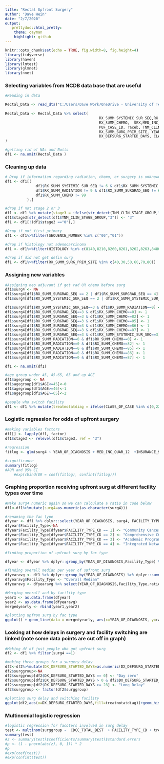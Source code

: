 ```yaml
---
title: "Rectal Upfront Surgery"
author: "Dave Hein"
date: "2/7/2020"
output:
   prettydoc::html_pretty:
    theme: cayman
    highlight: github
---
```




```r
knitr::opts_chunk$set(echo = TRUE, fig.width=8, fig.height=4)
library(tidyverse)
library(haven)
library(lmtest)
library(glmnet)
library(nnet)
```


### Selecting variables from NCDB data base that are useful
```r
#Reading in data

Rectal_Data <- read_dta("C:/Users/Dave Work/OneDrive - University of Texas Southwestern/UpFrontSurgery/020320 Surg Alone Rectal.dta")
 
Rectal_Data <- Rectal_Data %>% select(
                                           RX_SUMM_SYSTEMIC_SUR_SEQ,RX_SUMM_RADIATION, RX_SUMM_SURGRAD_SEQ,
                                           RX_SUMM_CHEMO,  SEX,MED_INC_QUAR_12, AGE,
                                           PUF_CASE_ID, raceb, TNM_CLIN_STAGE_GROUP,TNM_PATH_STAGE_GROUP,SEQUENCE_NUMBER, HISTOLOGY, 
                                           RX_SUMM_SURG_PRIM_SITE, YEAR_OF_DIAGNOSIS, FACILITY_TYPE_CD, INSURANCE_STATUS, CDCC_TOTAL_BEST, 
                                           DX_DEFSURG_STARTED_DAYS, CLASS_OF_CASE
)

#getting rid of NAs and Nulls
df1 <- na.omit(Rectal_Data )
```


### Cleaning up data
```r
# Drop if information regarding radiation, chemo, or surgery is unknown, missing, or if radiation was ineroperative
df1 <- df1[(
              df1$RX_SUMM_SYSTEMIC_SUR_SEQ != 6 & df1$RX_SUMM_SYSTEMIC_SUR_SEQ != 7 & df1$RX_SUMM_SYSTEMIC_SUR_SEQ != 9 &
              df1$RX_SUMM_RADIATION != 9 & df1$RX_SUMM_SURGRAD_SEQ != 6 & df1$RX_SUMM_SURGRAD_SEQ != 9 & df1$RX_SUMM_CHEMO != 88 &
              df1$RX_SUMM_CHEMO != 99
          ),]

#drop if not stage 2 or 3 
df1 <- df1 %>% mutate(stage3 = ifelse(str_detect(TNM_CLIN_STAGE_GROUP,"2"),"2","0")) 
df1$stage3[str_detect(df1$TNM_CLIN_STAGE_GROUP,"3")] <- "3"
df1 <- df1[!(df1$stage3 =="0"),]

#Drop if not first primary 
df1 <- df1%>%filter(SEQUENCE_NUMBER %in% c("00","01"))

#drop if histology not adenocarcinoma 
df1 <- df1%>%filter(HISTOLOGY %in% c(8140,8210,8260,8261,8262,8263,8480,8481))

#drop if did not get defin surg 
df1 <- df1%>%filter(RX_SUMM_SURG_PRIM_SITE %in% c(40,30,50,60,70,80))

```


### Assigning new variables 
```r
#Assigning neo adjuvant if got rad OR chemo before surg
df1$surg4 <- NA
df1$surg4[df1$RX_SUMM_SURGRAD_SEQ == 2 | df1$RX_SUMM_SURGRAD_SEQ == 4] <- 0
df1$surg4[df1$RX_SUMM_SYSTEMIC_SUR_SEQ == 2 | df1$RX_SUMM_SYSTEMIC_SUR_SEQ == 4] <- 0

df1$surg4[df1$RX_SUMM_SYSTEMIC_SUR_SEQ==3 & df1$RX_SUMM_RADIATION==0] <- 1
df1$surg4[df1$RX_SUMM_SURGRAD_SEQ==3 & df1$RX_SUMM_CHEMO==0] <- 1
df1$surg4[df1$RX_SUMM_SURGRAD_SEQ==3 & df1$RX_SUMM_CHEMO==82] <- 1
df1$surg4[df1$RX_SUMM_SURGRAD_SEQ==3 & df1$RX_SUMM_CHEMO==85] <- 1
df1$surg4[df1$RX_SUMM_SURGRAD_SEQ==3 & df1$RX_SUMM_CHEMO==86] <- 1
df1$surg4[df1$RX_SUMM_SURGRAD_SEQ==3 & df1$RX_SUMM_CHEMO==87] <- 1
df1$surg4[df1$RX_SUMM_SURGRAD_SEQ==3 & df1$RX_SUMM_SYSTEMIC_SUR_SEQ==3] <- 1
df1$surg4[df1$RX_SUMM_RADIATION==0 & df1$RX_SUMM_CHEMO==0] <- 1
df1$surg4[df1$RX_SUMM_RADIATION==0 & df1$RX_SUMM_CHEMO==82] <- 1
df1$surg4[df1$RX_SUMM_RADIATION==0 & df1$RX_SUMM_CHEMO==85] <- 1
df1$surg4[df1$RX_SUMM_RADIATION==0 & df1$RX_SUMM_CHEMO==86] <- 1
df1$surg4[df1$RX_SUMM_RADIATION==0 & df1$RX_SUMM_CHEMO==87] <- 1

df1 <- na.omit(df1)

#age group under 45, 45-65, 65 and up AGE
df1$agegroup <- NA
df1$agegroup[df1$AGE<=45]<-0
df1$agegroup[df1$AGE>=46]<-1
df1$agegroup[df1$AGE>=65]<-2

#people who switch facility
df1 <- df1 %>% mutate(treatnotatdiag = ifelse(CLASS_OF_CASE %in% c(0,22,20,21),"Switched","Stayed"))

```


### Logistic regression for odds of upfront surgery
```r
#making variables factors
df1[] <- lapply(df1, factor)
df1$stage3 <- relevel(df1$stage3, ref = "3")
   
#regression
fitlog <- glm(surg4 ~ YEAR_OF_DIAGNOSIS + MED_INC_QUAR_12  +INSURANCE_STATUS + raceb + CDCC_TOTAL_BEST + SEX + agegroup + stage3 + FACILITY_TYPE_CD + treatnotatdiag,  data = df1, family = binomial(link = logit))

#significance
summary(fitlog)
#AOR and 95% CI
    #exp(cbind(OR = coef(fitlog), confint(fitlog)))
```

		
### Graphing proportion receiving upfront surg at different facility types over time
```r
#Make surg4 numeric again so we can calculate a ratio in code below
df1<-df1%>%mutate(surg4=as.numeric(as.character(surg4)))

#renaming the fac type
dfyear <- df1 %>% dplyr::select(YEAR_OF_DIAGNOSIS, surg4, FACILITY_TYPE_CD)
dfyear$Facility_Type<-NA
dfyear$Facility_Type[dfyear$FACILITY_TYPE_CD == 1] <- "Community Cancer Program"
dfyear$Facility_Type[dfyear$FACILITY_TYPE_CD == 2] <- "Comprehensive CC Program"
dfyear$Facility_Type[dfyear$FACILITY_TYPE_CD == 3] <- "Academic Program"
dfyear$Facility_Type[dfyear$FACILITY_TYPE_CD == 4] <- "Integrated Network Cancer Program"

#finding proportion of upfront surg by fac type

dfyear <- dfyear %>% dplyr::group_by(YEAR_OF_DIAGNOSIS,Facility_Type) %>% dplyr::summarize(ratio=mean(surg4))

#finding overall median per year of upfront surg
dfyearavg <- df1 %>% dplyr::group_by(YEAR_OF_DIAGNOSIS) %>% dplyr::summarize(ratio = mean(surg4))
dfyearavg$Facility_Type <- "Overall Median"
dfyearavg <- dfyearavg %>% select(YEAR_OF_DIAGNOSIS,Facility_Type,ratio)

#Merging overall and by facility type
year1 <- as.data.frame(dfyear)
year2 <- as.data.frame(dfyearavg)
mergedyearly <- rbind(year1,year2)

#plotting upfron surg by fac type
ggplot() + geom_line(data = mergedyearly, aes(x=YEAR_OF_DIAGNOSIS, y=ratio, group = Facility_Type,color=Facility_Type),size = 1.8) + labs(x="Year of Diagnosis", y = "Proportion Receiving Upfront Surgery", color = "Facility Type") +theme_test() +scale_color_brewer(palette = "Dark2") 
```


### Looking at how delays in surgery and facility switching are linked (note some data points are cut off in graph)
```r

#Making df of just people who got upfront surg
df2 <- df1 %>% filter(surg4 ==1)

#making three groups for a surgery delay
df2<-df2%>%mutate(DX_DEFSURG_STARTED_DAYS=as.numeric(DX_DEFSURG_STARTED_DAYS))
df2$surggroup<-NA
df2$surggroup[df2$DX_DEFSURG_STARTED_DAYS == 0] <- "Day zero"
df2$surggroup[df2$DX_DEFSURG_STARTED_DAYS > 0 & df2$DX_DEFSURG_STARTED_DAYS < 28] <- "Short delay"
df2$surggroup[df2$DX_DEFSURG_STARTED_DAYS >= 28] <- "Long Delay"
df2$surggroup <- factor(df2$surggroup)  
  
#plotting surg delay and switching facility
ggplot(df2,aes(x=DX_DEFSURG_STARTED_DAYS,fill=treatnotatdiag))+geom_histogram(binwidth = 5) + xlim(-10,200) + labs(x="Days Untill Surgery From Diagnosis", y = "Count", fill = "Facility Switch")+theme_test() + scale_fill_brewer(palette = "Set2") + geom_vline(xintercept=28) 
```
  
  
### Multinomial logistic regression 
```r
#logistic regression for facoters involved in surg delay
test <- multinom(surggroup ~  CDCC_TOTAL_BEST  + FACILITY_TYPE_CD + treatnotatdiag, data = df2)
summary(test)
#z <- summary(test)$coefficients/summary(test)$standard.errors
#p <- (1 - pnorm(abs(z), 0, 1)) * 2
#p
#exp(coef(test))
#exp(confint(test))
```




